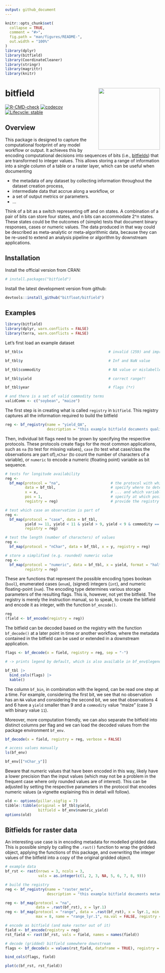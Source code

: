 ```yaml
---
output: github_document
---
```


<!-- README.md is generated from README.Rmd. Please edit that file -->

```r
knitr::opts_chunk$set(
  collapse = TRUE,
  comment = "#>",
  fig.path = "man/figures/README-",
  out.width = "100%"
)
library(dplyr)
library(bitfield)
library(CoordinateCleaner)
library(stringr)
library(magrittr)
library(knitr)
```

# bitfield <a href='https://github.com/bitfloat/bitfield/'><img src='man/figures/logo.svg' align="right" height="200" /></a>

<!-- badges: start -->
<!-- [![CRAN\_Status\_Badge](http://www.r-pkg.org/badges/version/bitfield)](https://cran.r-project.org/package=bitfield) -->
<!-- [![](http://cranlogs.r-pkg.org/badges/grand-total/bitfield)](https://cran.r-project.org/package=bitfield) -->

[![R-CMD-check](https://github.com/bitfloat/bitfield/actions/workflows/R-CMD-check.yaml/badge.svg)](https://github.com/bitfloat/bitfield/actions/workflows/R-CMD-check.yaml)
[![codecov](https://codecov.io/gh/bitfloat/bitfield/graph/badge.svg?token=QZB36RION3)](https://app.codecov.io/gh/bitfloat/bitfield)
[![Lifecycle: stable](https://img.shields.io/badge/lifecycle-stable-brightgreen.svg)](https://lifecycle.r-lib.org/articles/stages.html#stable)

<!-- badges: end -->

## Overview

This package is designed to capture the computational footprint of any model workflow or output. It achieves this by encoding computational decisions into sequences of bits (i.e., [bitfields](https://en.wikipedia.org/wiki/Bit_field)) that are transformed to integer values. This allows storing a range of information into a single column of a table or a raster layer, which can be useful when documenting 

  - the metadata of any dataset by collecting information throughout the dataset creation process, 
  - intermediate data that accrue along a workflow, or 
  - a set of output metrics or parameters.
  - ...

Think of a bit as a switch representing off and on states. A combination of a pair of bits can store four states, and n bits can accommodate 2^n states. These states could be the outcomes of (simple) tests that document binary responses, cases or numeric values. The data produced in that way could be described as meta-analytic or meta-algorithmic data, because they can be re-used to extend an analysis pipeline or algorithm by downstream applications.

## Installation

Install the official version from CRAN:

```r
# install.packages("bitfield")
```

Install the latest development version from github:

```r
devtools::install_github("bitfloat/bitfield")
```


## Examples

```r
library(bitfield)
library(dplyr, warn.conflicts = FALSE)
library(terra, warn.conflicts = FALSE)
```

Let's first load an example dataset

```r
bf_tbl$x                                       # invalid (259) and improbable (0) coordinate value

bf_tbl$y                                       # Inf and NaN value

bf_tbl$commodity                               # NA value or mislabelled term ("honey")

bf_tbl$yield                                   # correct range?!

bf_tbl$year                                    # flags (*r)

# and there is a set of valid commodity terms
validComm <- c("soybean", "maize")
```

The first step is in creating what is called `registry` in `bitfield`. This registry captures all the information required to build the bitfield

```r
reg <- bf_registry(name = "yield_QA",
                   description = "this example bitfield documents quality assessment in a table of yield data.")
```

Then, individual bit flags need to be grown by specifying the respective protocols. These protocols create flags for the most common applications, such as `na` (to test for missing values), `case` (to test what case/class the observations are part of),`nChar` (to count the number of characters of a variable), or `numeric` to encode a numeric (floating point) variable as bit sequence.
  
```r
# tests for longitude availability
reg <- 
  bf_map(protocol = "na",                       # the protocol with which to build the bit flag
         data = bf_tbl,                         # specify where to determine flags
         x = x,                                 # ... and which variable to test
         pos = 1,                               # specify at which position to store the flag
         registry = reg)                        # provide the registry to update

# test which case an observation is part of
reg <- 
  bf_map(protocol = "case", data = bf_tbl,
         yield >= 11, yield < 11 & yield > 9, yield < 9 & commodity == "maize",
         registry = reg)

# test the length (number of characters) of values
reg <- 
  bf_map(protocol = "nChar", data = bf_tbl, x = y, registry = reg)

# store a simplified (e.g. rounded) numeric value
reg <-
  bf_map(protocol = "numeric", data = bf_tbl, x = yield, format = "half", 
         registry = reg)
```

These are functions that represent the possible encoding types boolean (`bool`), enumerated cases (`enum`), (signed) integers (`int`), and numeric floating-point (`num`). The encoding type determines various storage parameters of the resulting flags. This is, however, not yet the bitfield. The registry is merely the instruction manual, so to speak, to create the bitfield and encode it as integer, with the function `bf_encode()`.

```r
reg
(field <- bf_encode(registry = reg))
```

The bitfield can be decoded based on the registry with the function `bf_decode()` at a later point in time or another workflow, where the metadata contained in the bitfield can be used or extended in a downstream application.

```r
flags <- bf_decode(x = field, registry = reg, sep = "-")

# -> prints legend by default, which is also available in bf_env$legend

bf_tbl |>
  bind_cols(flags) |>
  kable()
```

The column `bf_bin`, in combination with the legend, can be read one step at a time. For example, considering the first bit, we see that no observation has an `NA` value and considering the second bit, we see that observations 4 and 6 have a `yield` smaller than 9 and a `commodity` value "maize" (case 3 with binary value `11`).

Moreover, more computation friendly, we can also separate the bitfield into distinct columns per flag and we can load the decoded values from the package environment `bf_env`. 

```r
bf_decode(x = field, registry = reg, verbose = FALSE)

# access values manually
ls(bf_env)

bf_env[["nChar_y"]]
```

Beware that numeric values that have been encoded in this way, likely have a lower precision than the input values (which may not be a problem in the frequent case where only rounded values are of interest). This can be adjusted by setting the respective parameters in the protocol that encodes numeric values (a vignette explaining this in detail will follow).

```r
old <- options(pillar.sigfig = 7)
tibble::tibble(original = bf_tbl$yield, 
               bitfield = bf_env$numeric_yield)
options(old)
```

## Bitfields for raster data

An interesting use case is in encoding metadata for modelled gridded data. This is possible simply by calling the `.rast()` function to wrap the gridded object, applying the functions of this package, and overwriting the integer values of the bitfield into a copy of the original gridded object.

```r
# example data
bf_rst <- rast(nrows = 3, ncols = 3, 
               vals = as.integer(c(1, 2, 3, NA, 5, 6, 7, 8, 9)))

# build the registry
reg <- bf_registry(name = "raster_meta",
                   description = "this example bitfield documents metadata for a raster object.")

reg <- bf_map(protocol = "na", 
              data = .rast(bf_rst), x = lyr.1)
reg <- bf_map(protocol = "range", data = .rast(bf_rst), x = lyr.1, min = 4, 
              max = 8, name = "range_lyr.1", na.val = FALSE, registry = reg)

# encode as bitfield (and make raster out of it)
field <- bf_encode(registry = reg)
rst_field <- rast(bf_rst, vals = field, names = names(field))

# decode (gridded) bitfield somewhere downstream
flags <- bf_decode(x = values(rst_field, dataframe = TRUE), registry = reg)

bind_cols(flags, field)

plot(c(bf_rst, rst_field))
```
